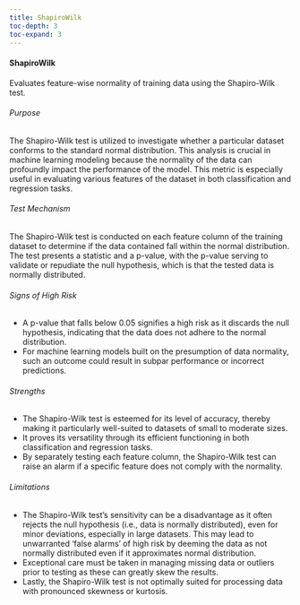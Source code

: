 ```yaml
---
title: ShapiroWilk
toc-depth: 3
toc-expand: 3
---
```








#### ShapiroWilk

Evaluates feature-wise normality of training data using the Shapiro-Wilk test.

###### Purpose

The Shapiro-Wilk test is utilized to investigate whether a particular dataset conforms to the standard normal
distribution. This analysis is crucial in machine learning modeling because the normality of the data can
profoundly impact the performance of the model. This metric is especially useful in evaluating various features of
the dataset in both classification and regression tasks.

###### Test Mechanism

The Shapiro-Wilk test is conducted on each feature column of the training dataset to determine if the data
contained fall within the normal distribution. The test presents a statistic and a p-value, with the p-value
serving to validate or repudiate the null hypothesis, which is that the tested data is normally distributed.

###### Signs of High Risk

- A p-value that falls below 0.05 signifies a high risk as it discards the null hypothesis, indicating that the
data does not adhere to the normal distribution.
- For machine learning models built on the presumption of data normality, such an outcome could result in subpar
performance or incorrect predictions.

###### Strengths

- The Shapiro-Wilk test is esteemed for its level of accuracy, thereby making it particularly well-suited to
datasets of small to moderate sizes.
- It proves its versatility through its efficient functioning in both classification and regression tasks.
- By separately testing each feature column, the Shapiro-Wilk test can raise an alarm if a specific feature does
not comply with the normality.

###### Limitations

- The Shapiro-Wilk test's sensitivity can be a disadvantage as it often rejects the null hypothesis (i.e., data is
normally distributed), even for minor deviations, especially in large datasets. This may lead to unwarranted 'false
alarms' of high risk by deeming the data as not normally distributed even if it approximates normal distribution.
- Exceptional care must be taken in managing missing data or outliers prior to testing as these can greatly skew
the results.
- Lastly, the Shapiro-Wilk test is not optimally suited for processing data with pronounced skewness or kurtosis.




 
